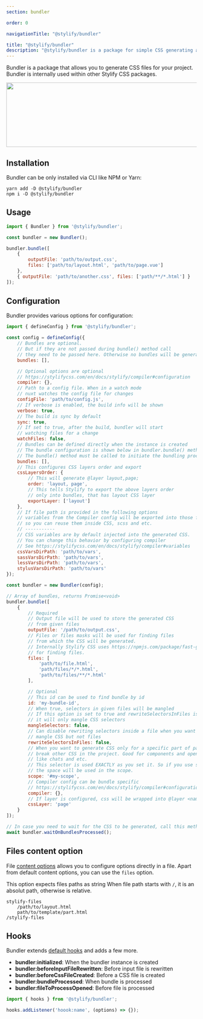 ```yaml
---
section: bundler

order: 0

navigationTitle: "@stylify/bundler"

title: "@stylify/bundler"
description: "@stylify/bundler is a package for simple CSS generating and bundling in a project."
---
```


Bundler is a package that allows you to generate CSS files for your project. Bundler is internally used within other Stylify CSS packages.

<img src="/images/docs/bundler/bundler.png" alt="" width="914" height="170" loading="lazy" class="border-radius:4px" />

## Installation

Bundler can be only installed via CLI like NPM or Yarn:

```
yarn add -D @stylify/bundler
npm i -D @stylify/bundler
```

## Usage

```javascript
import { Bundler } from '@stylify/bundler';

const bundler = new Bundler();

bundler.bundle([
	{
		outputFile: 'path/to/output.css',
		files: ['path/to/layout.html', 'path/to/page.vue']
	},
	{ outputFile: 'path/to/another.css', files: ['path/**/*.html'] }
]);
```

## Configuration

Bundler provides various options for configuration:

```javascript
import { defineConfig } from '@stylify/bundler';

const config = defineConfig({
	// Bundles are optional.
	// But if they are not passed during bundle() method call
	// they need to be passed here. Otherwise no bundles will be generated
	bundles: [],

	// Optional options are optional
	// https://stylifycss.com/en/docs/stylify/compiler#configuration
	compiler: {},
	// Path to a config file. When in a watch mode
	// nuxt watches the config file for changes
	configFile: 'path/to/config.js',
	// If verbose is enabled, the build info will be shown
	verbose: true,
	// The build is sync by default
	sync: true,
	// If set to true, after the build, bundler will start
	// watching files for a change
	watchFiles: false,
	// Bundles can be defined directly when the instance is created
	// The bundle configuration is shown below in bundler.bundle() method
	// The bundle() method must be called to initiate the bundling process
	bundles: [],
	// This configures CSS layers order and export
	cssLayersOrder: {
		// This will generate @layer layout,page;
		order: 'layout, page',
		// This tells Stylify to export the above layers order
		// only into bundles, that has layout CSS layer
		exportLayer: ['layout']
	},
	// If file path is provided in the following options
	// variables from the Compiler config will be exported into those files
	// so you can reuse them inside CSS, scss and etc.
	// -----------
	// CSS variables are by default injected into the generated CSS.
	// You can change this behavior by configuring compiler
	// See https://stylifycss.com/en/docs/stylify/compiler#variables
	cssVarsDirPath: 'path/to/vars',
	sassVarsDirPath: 'path/to/vars',
	lessVarsDirPath: 'path/to/vars',
	stylusVarsDirPath: 'path/to/vars'
});

const bundler = new Bundler(config);

// Array of bundles, returns Promise<void>
bundler.bundle([
	{
		// Required
		// Output file will be used to store the generated CSS
		// from given files
		outputFile: '/path/to/output.css',
		// Files or files masks will be used for finding files
		// from which the CSS will be generated.
		// Internally Stylify CSS uses https://npmjs.com/package/fast-glob
		// for finding files.
		files: [
			'path/to/file.html',
			'path/files/*/*.html',
			'path/to/files/**/*.html'
		],

		// Optional
		// This id can be used to find bundle by id
		id: 'my-bundle-id',
		// When true, selectors in given files will be mangled
		// If this option is set to true and rewriteSelectorsInFiles is false
		// it will only mangle CSS selectors
		mangleSelectors: false,
		// Can disable rewriting selectors inside a file when you want to just
		// mangle CSS but not files
		rewriteSelectorsInFiles: false,
		// When you want to generate CSS only for a specific part of page or don't want to
		// break other CSS in the project. Good for components and open source plugins
		// like chats and etc.
		// This selector is used EXACTLY as you set it. So if you use space on the end,
		// the space will be used in the scope.
		scope: '#my-scope',
		// Compiler config can be bundle specific
		// https://stylifycss.com/en/docs/stylify/compiler#configuration
		compiler: {},
		// If layer is configured, css will be wrapped into @layer <name> {}
		cssLayer: 'page'
	}
]);

// In case you need to wait for the CSS to be generated, call this method.
await bundler.waitOnBundlesProcessed();
```


## Files content option
File [content options](/en/docs/stylify/compiler#contentoptionsprocessors) allows you to configure options directly in a file. Apart from default content options, you can use the `files` option.

<DocsSection>
<div slot="description">

This option expects files paths as string When file path starts with `/`, it is an absolut path, otherwise is relative.

</div>
<div slot="code">

```
stylify-files
	/path/to/layout.html
	path/to/template/part.html
/stylify-files
```

</div>
</DocsSection>

## Hooks

Bundler extends [default hooks](/en/docs/stylify/compiler#hooks) and adds a few more.

<DocsSection>
<div slot="description">

- **bundler:initialized**: When the bundler instance is created
- **bundler:beforeInputFileRewritten**: Before input file is rewritten
- **bundler:beforeCssFileCreated**: Before a CSS file is created
- **bundler:bundleProcessed**: When bundle is processed
- **bundler:fileToProcessOpened**: Before file is processed

</div>
<div slot="code">

```javascript
import { hooks } from '@stylify/bundler';

hooks.addListener('hoook:name', (options) => {});
```

</div>
</DocsSection>

